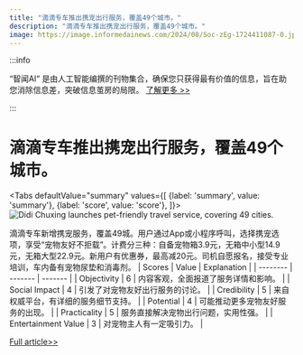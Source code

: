 ```yaml
---
title: "滴滴专车推出携宠出行服务，覆盖49个城市。"
description: "滴滴专车推出携宠出行服务，覆盖49个城市。"
image: https://image.informedainews.com/2024/08/Soc-zEg-1724411087-0.jpg
---
```



:::info

“智闻AI“ 是由人工智能编撰的刊物集合，确保您只获得最有价值的信息，旨在助您消除信息差，突破信息茧房的局限。  [了解更多 >>](/)

:::

# 滴滴专车推出携宠出行服务，覆盖49个城市。


<Tabs
	defaultValue="summary"
	values={[
	{label: 'summary', value: 'summary'},
	{label: 'score', value: 'score'},
]}>
<TabItem value="summary">
<img
  src="https://image.informedainews.com/2024/08/Soc-zEg-1724411087-0.jpg"
  alt="Didi Chuxing launches pet-friendly travel service, covering 49 cities."
/>



滴滴专车新增携宠服务，覆盖49城。用户通过App或小程序呼叫，选择携宠选项，享受“宠物友好不拒载”。计费分三种：自备宠物箱3.9元，无箱中小型14.9元，无箱大型22.9元。新用户有优惠券，最高减20元。司机自愿报名，接受专业培训，车内备有宠物尿垫和消毒剂。
</TabItem>
<TabItem value="score">
	| Scores     | Value   | Explanation |
	| -------- | ------- | ------- |
	| Objectivity  | 6    | 内容客观，全面报道了服务详情和影响。    |
	| Social Impact | 4     | 引发了对宠物友好出行服务的讨论。    |
	| Credibility    | 5    | 来自权威平台，有详细的服务细节支持。    |
	| Potential    | 4    | 可能推动更多宠物友好服务的出现。    |
	| Practicality    | 5    | 服务直接解决宠物出行问题，实用性强。    |
	| Entertainment Value    | 3    | 对宠物主人有一定吸引力。    |
</TabItem>
</Tabs>

[Full article>>](https://www.cnbeta.com.tw/articles/tech/1443269.htm)

